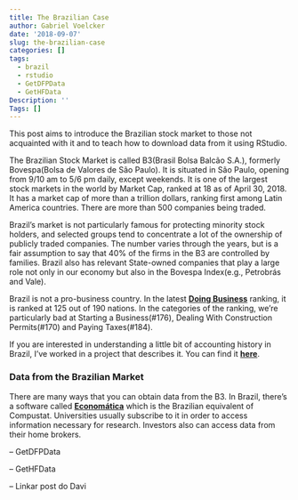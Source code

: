 ```yaml
---
title: The Brazilian Case
author: Gabriel Voelcker
date: '2018-09-07'
slug: the-brazilian-case
categories: []
tags:
  - brazil
  - rstudio
  - GetDFPData
  - GetHFData
Description: ''
Tags: []
---
```

This post aims to introduce the Brazilian stock market to those not acquainted with it and to teach how to download data from it using RStudio.

The Brazilian Stock Market is called B3(Brasil Bolsa Balcão S.A.), formerly Bovespa(Bolsa de Valores de São Paulo). It is situated in São Paulo, opening from 9/10 am to 5/6 pm daily, except weekends. It is one of the largest stock markets in the world by Market Cap, ranked at 18 as of April 30, 2018. It has a market cap of more than a trillion dollars, ranking first among Latin America countries. There are more than 500 companies being traded. 

Brazil's market is not particularly famous for protecting minority stock holders, and selected groups tend to concentrate a lot of the ownership of publicly traded companies. The number varies through the years, but is a fair assumption to say that 40% of the firms in the B3 are controlled by families. Brazil also has relevant State-owned companies that play a large role not only in our economy but also in the Bovespa Index(e.g., Petrobrás and Vale).

Brazil is not a pro-business country. In the latest [**Doing Business**](http://www.doingbusiness.org/rankings) ranking, it is ranked at 125 out of 190 nations. In the categories of the ranking, we're particularly bad at Starting a Business(#176), Dealing With Construction Permits(#170) and Paying Taxes(#184).

If you are interested in understanding a little bit of accounting history in Brazil, I've worked in a project that describes it. You can find it [**here**](https://papers.ssrn.com/sol3/papers.cfm?abstract_id=2960069).


### **Data from the Brazilian Market**
There are many ways that you can obtain data from the B3. In Brazil, there's a software called [**Economática**]() which is the  Brazilian equivalent of Compustat. Universities usually subscribe to it in order to access information necessary for research. Investors also can access data from their home brokers. 

-- GetDFPData

-- GetHFData

-- Linkar post do Davi